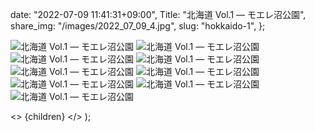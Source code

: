 
  date: "2022-07-09 11:41:31+09:00",
  Title: "北海道 Vol.1  ―  モエレ沼公園",
  share_img: "/images/2022_07_09_4.jpg",
  slug: "hokkaido-1",
};

![北海道 Vol.1  ―  モエレ沼公園](/images/2022_07_09_1.jpg)
![北海道 Vol.1  ―  モエレ沼公園](/images/2022_07_09_2.jpg)
![北海道 Vol.1  ―  モエレ沼公園](/images/2022_07_09_3.jpg)
![北海道 Vol.1  ―  モエレ沼公園](/images/2022_07_09_4.jpg)
![北海道 Vol.1  ―  モエレ沼公園](/images/2022_07_09_5.jpg)
![北海道 Vol.1  ―  モエレ沼公園](/images/2022_07_09_6.jpg)
![北海道 Vol.1  ―  モエレ沼公園](/images/2022_07_09_7.jpg)
![北海道 Vol.1  ―  モエレ沼公園](/images/2022_07_09_8.jpg)
![北海道 Vol.1  ―  モエレ沼公園](/images/2022_07_09_9.jpg)

  <>
    <Head>
      <title>{meta.Title} | 異郷好実</title>
    </Head>
    <PostLayout meta={meta}>{children}</PostLayout>
  </>
);
